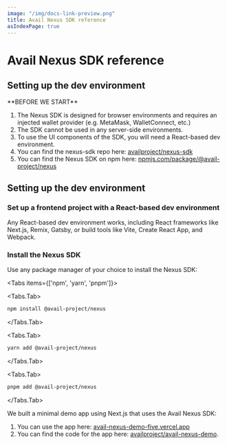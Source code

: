 ```yaml
---
image: "/img/docs-link-preview.png"
title: Avail Nexus SDK reference
asIndexPage: true
---
```



# Avail Nexus SDK reference

## Setting up the dev environment

<Callout type="info">
**BEFORE WE START**

1. The Nexus SDK is designed for browser environments and requires an injected wallet provider (e.g. MetaMask, WalletConnect, etc.)
2. The SDK cannot be used in any server-side environments.
3. To use the UI components of the SDK, you will need a React-based dev environment.
4. You can find the nexus-sdk repo here: [availproject/nexus-sdk](https://github.com/availproject/nexus-sdk)
5. You can find the Nexus SDK on npm here: [npmjs.com/package/@avail-project/nexus](https://www.npmjs.com/package/@avail-project/nexus)
</Callout>

## Setting up the dev environment

<Steps>

### Set up a frontend project with a React-based dev environment

Any React-based dev environment works, including React frameworks like Next.js, Remix, Gatsby, or build tools like Vite, Create React App, and Webpack.

### Install the Nexus SDK

Use any package manager of your choice to install the Nexus SDK:

<Tabs items={['npm', 'yarn', 'pnpm']}>

<Tabs.Tab>
```bash filename="Terminal"
npm install @avail-project/nexus
```
</Tabs.Tab>


<Tabs.Tab>
```bash filename="Terminal"
yarn add @avail-project/nexus
```
</Tabs.Tab>


<Tabs.Tab>
```bash  filename="Terminal"
pnpm add @avail-project/nexus
```
</Tabs.Tab>

</Tabs>

<Callout type="info">
We built a minimal demo app using Next.js that uses the Avail Nexus SDK:

1. You can use the app here: [avail-nexus-demo-five.vercel.app](https://nexus-ui-components-demo.vercel.app/)
2. You can find the code for the app here: [availproject/avail-nexus-demo](https://nexus-ui-components-demo.vercel.app/).
</Callout>

</Steps>

